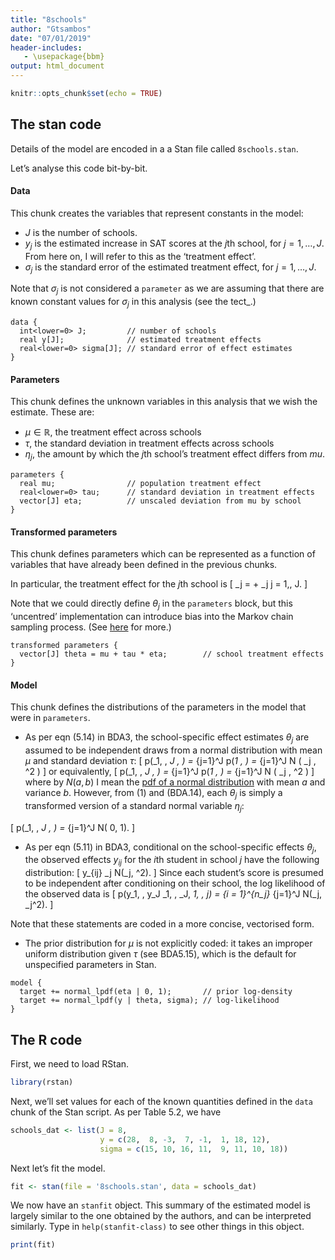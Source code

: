 ```yaml
---
title: "8schools"
author: "Gtsambos"
date: "07/01/2019"
header-includes:
   - \usepackage{bbm}
output: html_document
---
```


```r
knitr::opts_chunk$set(echo = TRUE)
```

## The stan code

Details of the model are encoded in a a Stan file called `8schools.stan`.

Let's analyse this code bit-by-bit.

#### Data

This chunk creates the variables that represent constants in the model:

 - $J$ is the number of schools.
 - $y_j$ is the estimated increase in SAT scores at the $j$th school, for $j = 1,\ldots, J$. From here on, I will refer to this as the 'treatment effect'.
 - $\sigma_j$ is the standard error of the estimated treatment effect, for $j = 1,\ldots, J$.
 
 Note that $\sigma_j$ is not considered a `parameter` as we are assuming that there are known constant values for $\sigma_j$ in this analysis (see the tect_.)

```
data {
  int<lower=0> J;         // number of schools 
  real y[J];              // estimated treatment effects
  real<lower=0> sigma[J]; // standard error of effect estimates 
}
```
#### Parameters

This chunk defines the unknown variables in this analysis that we wish the estimate. These are:

 - $\mu \in \mathbb{R}$, the treatment effect across schools
 - $\tau$, the standard deviation in treatment effects across schools
 - $\eta_j$, the amount by which the $j$th school's treatment effect differs from $mu$.

```
parameters {
  real mu;                // population treatment effect
  real<lower=0> tau;      // standard deviation in treatment effects
  vector[J] eta;          // unscaled deviation from mu by school
}
```

#### Transformed parameters

This chunk defines parameters which can be represented as a function of variables that have already been defined in the previous chunks.

In particular, the treatment effect for the $j$th school is
\[
\theta_j = \mu + \tau \cdot \eta_j \quad \text{ for } j = 1,\ldots, J.\tag{1}
\]

Note that we could directly define $\theta_j$ in the `parameters` block, but this 'uncentred' implementation can introduce bias into the Markov chain sampling process. (See [here](https://mc-stan.org/users/documentation/case-studies/divergences_and_bias.html) for more.)

```
transformed parameters {
  vector[J] theta = mu + tau * eta;        // school treatment effects
}
```

#### Model

This chunk defines the distributions of the parameters in the model that were in `parameters`.

 - As per eqn (5.14) in BDA3, the school-specific effect estimates $\theta_j$ are assumed to be independent draws from a normal distribution with mean $\mu$ and standard deviation $\tau$:
\[
p(\theta_1, \ldots, \theta_J \mid \mu, \tau)
= \prod_{j=1}^J p(\theta_1 \mid \mu, \tau) 
= \prod_{j=1}^J N \left( \theta_j \mid \mu, \tau^2 \right)\tag{BDA5.14}
\]
or equivalently,
\[
\log p(\theta_1, \ldots, \theta_J \mid \mu, \tau)
 = \sum_{j=1}^J \log p(\theta_1 \mid \mu, \tau) 
 = \sum_{j=1}^J \log N \left( \theta_j \mid \mu, \tau^2 \right)
\]
where by $N(a,b)$ I mean the [pdf of a normal distribution](https://en.wikipedia.org/wiki/Normal_distribution) with mean $a$ and variance $b$.
However, from (1) and (BDA.14), each $\theta_j$ is simply a transformed version of a standard normal variable $\eta_j$:

\[
\log p(\eta_1, \ldots, \eta_J \mid \mu, \tau)
 = \sum_{j=1}^J \log N\left( 0, 1\right).
\]

 - As per eqn (5.11) in BDA3, conditional on the school-specific effects $\theta_j$, the observed effects $y_{ij}$ for the $i$th student in school $j$ have the following distribution:
 \[
 y_{ij} \mid \theta_j \sim N(\theta_j, \sigma^2).\tag{BDA5.11}
 \]
 Since each student's score is presumed to be independent after conditioning on their school, the log likelihood of the observed data is
 \[
 \log p(y_1, \ldots, y_J \mid \theta_1, \ldots, \theta_J, \sigma_1, \ldots, \sigma_j) = \sum_{i = 1}^{n_j} \sum_{j=1}^J \log N(\theta_j, \sigma_j^2).
 \]
 
Note that these statements are coded in a more concise, vectorised form.
 
  - The prior distribution for $\mu$ is not explicitly coded: it takes an improper uniform distribution given $\tau$ (see BDA5.15), which is the default for unspecified parameters in Stan.
  

 
 
 


```
model {
  target += normal_lpdf(eta | 0, 1);       // prior log-density
  target += normal_lpdf(y | theta, sigma); // log-likelihood
}
```

## The R code

First, we need to load RStan.

```r
library(rstan)
```

Next, we'll set values for each of the known quantities defined in the `data` chunk of the Stan script. As per Table 5.2, we have
\begin{align*}
J &= 8 \text{ schools }\\[1mm]
(\bar{y_1}, \ldots, \bar{y_8} ) 
&= (28, \ldots, 12)\\[1mm]
(\sigma_1, \ldots, \sigma_8) 
&= (15, \ldots, 18).
\end{align*}

```r
schools_dat <- list(J = 8, 
                    y = c(28,  8, -3,  7, -1,  1, 18, 12),
                    sigma = c(15, 10, 16, 11,  9, 11, 10, 18))
```
Next let's fit the model.

```r
fit <- stan(file = '8schools.stan', data = schools_dat)
```

We now have an `stanfit` object. This summary of the estimated model is largely similar to the one obtained by the authors, and can be interpreted similarly. Type in `help(stanfit-class)` to see other things in this object.

```r
print(fit)
```
